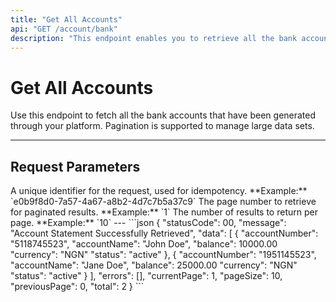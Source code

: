 ```yaml
---
title: "Get All Accounts"
api: "GET /account/bank"
description: "This endpoint enables you to retrieve all the bank accounts generated by you."
---
```


# Get All Accounts

Use this endpoint to fetch all the bank accounts that have been generated through your platform. Pagination is supported to manage large data sets.

---

## Request Parameters

<ParamField header="requestId" type="string" required>
  A unique identifier for the request, used for idempotency.  
  **Example:** `e0b9f8d0-7a57-4a67-a8b2-4d7c7b5a37c9`
</ParamField>

<ParamField query="page" type="integer" required>
  The page number to retrieve for paginated results.  
  **Example:** `1`
</ParamField>

<ParamField query="pageSize" type="integer" required>
  The number of results to return per page.  
  **Example:** `10`
</ParamField>
---
<ResponseExample>
```json
{
	"statusCode": 00,
	"message": "Account Statement Successfully Retrieved",
	"data": [
		{
      "accountNumber": "5118745523",
      "accountName": "John Doe",
      "balance": 10000.00
      "currency": "NGN"
      "status": "active"
    },
    {
      "accountNumber": "1951145523",
      "accountName": "Jane Doe",
      "balance": 25000.00
      "currency": "NGN"
      "status": "active"
    }
	],
	"errors": [],
	"currentPage": 1,
	"pageSize": 10,
	"previousPage": 0,
	"total": 2
}
```

</ResponseExample>
